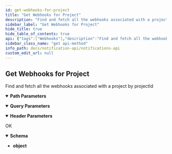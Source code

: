 ```yaml
---
id: get-webhooks-for-project
title: "Get Webhooks for Project"
description: "Find and fetch all the webhooks associated with a project by projectId"
sidebar_label: "Get Webhooks for Project"
hide_title: true
hide_table_of_contents: true
api: {"tags":["Webhooks"],"description":"Find and fetch all the webhooks associated with a project by projectId","parameters":[{"name":"API-SECRET","in":"header","schema":{"type":"string"},"example":"{{secretKey}}"},{"name":"apiKey","in":"query","schema":{"type":"string"},"example":"{{publicKey}}"},{"name":"projectId","in":"path","schema":{"type":"string"},"required":true,"example":"62caedf9e2719e72815d0703"}],"responses":{"200":{"description":"OK","content":{"application/json":{"schema":{"type":"object"},"example":[{"_id":"62cfd9b84c800bc28528e65f","projectId":"62ce87c8131bbffe0f83af65","webhookUrl":"https://webhook.site/d7a716ac-8119-4114-9586-f0667c2cb1e1","eventType":"ALL","createdAt":"2022-07-14T08:54:16.249Z","updatedAt":"2022-07-14T08:54:16.249Z","__v":0},{"_id":"62cfd9b94c800bc28528e661","projectId":"62ce87c8131bbffe0f83af65","webhookUrl":"https://webhook.site/d7a716ac-8119-4114-9586-f0667c2cb1e1","eventType":"ALL","createdAt":"2022-07-14T08:54:17.540Z","updatedAt":"2022-07-14T08:54:17.540Z","__v":0},{"_id":"62cfd9ba4c800bc28528e663","projectId":"62ce87c8131bbffe0f83af65","webhookUrl":"https://webhook.site/d7a716ac-8119-4114-9586-f0667c2cb1e1","eventType":"ALL","createdAt":"2022-07-14T08:54:18.590Z","updatedAt":"2022-07-14T08:54:18.590Z","__v":0},{"_id":"62cfd9bb4c800bc28528e665","projectId":"62ce87c8131bbffe0f83af65","webhookUrl":"https://webhook.site/d7a716ac-8119-4114-9586-f0667c2cb1e1","eventType":"ALL","createdAt":"2022-07-14T08:54:19.697Z","updatedAt":"2022-07-14T08:54:19.697Z","__v":0},{"_id":"62cfd9bc4c800bc28528e667","projectId":"62ce87c8131bbffe0f83af65","webhookUrl":"https://webhook.site/d7a716ac-8119-4114-9586-f0667c2cb1e1","eventType":"ALL","createdAt":"2022-07-14T08:54:20.687Z","updatedAt":"2022-07-14T08:54:20.687Z","__v":0},{"_id":"62d3f2aa15a8393bd802c313","projectId":"62ce87c8131bbffe0f83af65","webhookUrl":"https://webhook.site/d7a716ac-8119-4114-9586-f0667c2cb1e1","eventType":"ALL","createdAt":"2022-07-17T11:29:46.459Z","updatedAt":"2022-07-17T11:29:46.459Z","__v":0}]}}}},"method":"get","path":"/notifications/webhooks/{projectId}","servers":[{"url":"https://api.fuse.io/api/v0"}],"info":{"title":"Notifications API","version":"1.0.0"},"postman":{"name":"Get Webhooks for Project","description":{"content":"Find and fetch all the webhooks associated with a project by projectId","type":"text/plain"},"url":{"path":["notifications","webhooks",":projectId"],"host":["{{baseUrl}}"],"query":[{"disabled":false,"key":"apiKey","value":""}],"variable":[{"disabled":false,"description":{"content":"(Required) ","type":"text/plain"},"type":"any","value":"","key":"projectId"}]},"header":[{"disabled":false,"description":{"content":"","type":"text/plain"},"key":"API-SECRET","value":""},{"key":"Accept","value":"application/json"}],"method":"GET"}}
sidebar_class_name: "get api-method"
info_path: docs/notification-api/notifications-api
custom_edit_url: null
---
```



## Get Webhooks for Project



Find and fetch all the webhooks associated with a project by projectId

<details style={{"marginBottom":"1rem"}} data-collapsed={false} open={true}><summary style={{}}><strong>Path Parameters</strong></summary><div><ul><ParamsItem className={"paramsItem"} param={{"name":"projectId","in":"path","schema":{"type":"string"},"required":true,"example":"62caedf9e2719e72815d0703"}}></ParamsItem></ul></div></details><details style={{"marginBottom":"1rem"}} data-collapsed={false} open={true}><summary style={{}}><strong>Query Parameters</strong></summary><div><ul><ParamsItem className={"paramsItem"} param={{"name":"apiKey","in":"query","schema":{"type":"string"},"example":"{{publicKey}}"}}></ParamsItem></ul></div></details><details style={{"marginBottom":"1rem"}} data-collapsed={false} open={true}><summary style={{}}><strong>Header Parameters</strong></summary><div><ul><ParamsItem className={"paramsItem"} param={{"name":"API-SECRET","in":"header","schema":{"type":"string"},"example":"{{secretKey}}"}}></ParamsItem></ul></div></details><div><ApiTabs><TabItem label={"200"} value={"200"}><div>

OK

</div><div><MimeTabs schemaType={"response"}><TabItem label={"application/json"} value={"application/json"}><SchemaTabs><TabItem label={"Schema"} value={"Schema"}><details style={{}} data-collapsed={false} open={true}><summary style={{"textAlign":"left"}}><strong>Schema</strong></summary><div style={{"textAlign":"left","marginLeft":"1rem"}}></div><ul style={{"marginLeft":"1rem"}}><li><div><strong>object</strong></div></li></ul></details></TabItem><TabItem label={"Example (from schema)"} value={"Example (from schema)"}><ResponseSamples responseExample={"{}"} language={"json"}></ResponseSamples></TabItem><TabItem label={"Example"} value={"Example"}><ResponseSamples responseExample={"[\n  {\n    \"_id\": \"62cfd9b84c800bc28528e65f\",\n    \"projectId\": \"62ce87c8131bbffe0f83af65\",\n    \"webhookUrl\": \"https://webhook.site/d7a716ac-8119-4114-9586-f0667c2cb1e1\",\n    \"eventType\": \"ALL\",\n    \"createdAt\": \"2022-07-14T08:54:16.249Z\",\n    \"updatedAt\": \"2022-07-14T08:54:16.249Z\",\n    \"__v\": 0\n  },\n  {\n    \"_id\": \"62cfd9b94c800bc28528e661\",\n    \"projectId\": \"62ce87c8131bbffe0f83af65\",\n    \"webhookUrl\": \"https://webhook.site/d7a716ac-8119-4114-9586-f0667c2cb1e1\",\n    \"eventType\": \"ALL\",\n    \"createdAt\": \"2022-07-14T08:54:17.540Z\",\n    \"updatedAt\": \"2022-07-14T08:54:17.540Z\",\n    \"__v\": 0\n  },\n  {\n    \"_id\": \"62cfd9ba4c800bc28528e663\",\n    \"projectId\": \"62ce87c8131bbffe0f83af65\",\n    \"webhookUrl\": \"https://webhook.site/d7a716ac-8119-4114-9586-f0667c2cb1e1\",\n    \"eventType\": \"ALL\",\n    \"createdAt\": \"2022-07-14T08:54:18.590Z\",\n    \"updatedAt\": \"2022-07-14T08:54:18.590Z\",\n    \"__v\": 0\n  },\n  {\n    \"_id\": \"62cfd9bb4c800bc28528e665\",\n    \"projectId\": \"62ce87c8131bbffe0f83af65\",\n    \"webhookUrl\": \"https://webhook.site/d7a716ac-8119-4114-9586-f0667c2cb1e1\",\n    \"eventType\": \"ALL\",\n    \"createdAt\": \"2022-07-14T08:54:19.697Z\",\n    \"updatedAt\": \"2022-07-14T08:54:19.697Z\",\n    \"__v\": 0\n  },\n  {\n    \"_id\": \"62cfd9bc4c800bc28528e667\",\n    \"projectId\": \"62ce87c8131bbffe0f83af65\",\n    \"webhookUrl\": \"https://webhook.site/d7a716ac-8119-4114-9586-f0667c2cb1e1\",\n    \"eventType\": \"ALL\",\n    \"createdAt\": \"2022-07-14T08:54:20.687Z\",\n    \"updatedAt\": \"2022-07-14T08:54:20.687Z\",\n    \"__v\": 0\n  },\n  {\n    \"_id\": \"62d3f2aa15a8393bd802c313\",\n    \"projectId\": \"62ce87c8131bbffe0f83af65\",\n    \"webhookUrl\": \"https://webhook.site/d7a716ac-8119-4114-9586-f0667c2cb1e1\",\n    \"eventType\": \"ALL\",\n    \"createdAt\": \"2022-07-17T11:29:46.459Z\",\n    \"updatedAt\": \"2022-07-17T11:29:46.459Z\",\n    \"__v\": 0\n  }\n]"} language={"json"}></ResponseSamples></TabItem></SchemaTabs></TabItem></MimeTabs></div></TabItem></ApiTabs></div>
      